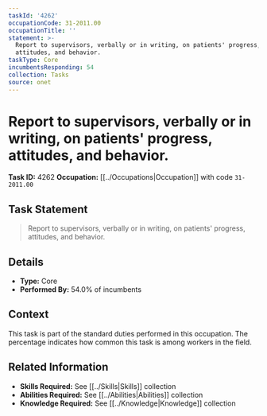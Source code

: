 ```yaml
---
taskId: '4262'
occupationCode: 31-2011.00
occupationTitle: ''
statement: >-
  Report to supervisors, verbally or in writing, on patients' progress,
  attitudes, and behavior.
taskType: Core
incumbentsResponding: 54
collection: Tasks
source: onet
---
```

# Report to supervisors, verbally or in writing, on patients' progress, attitudes, and behavior.

**Task ID:** 4262
**Occupation:** [[../Occupations|Occupation]] with code `31-2011.00`

## Task Statement

> Report to supervisors, verbally or in writing, on patients' progress, attitudes, and behavior.

## Details

- **Type:** Core
- **Performed By:** 54.0% of incumbents

## Context

This task is part of the standard duties performed in this occupation. The percentage indicates how common this task is among workers in the field.

## Related Information

- **Skills Required:** See [[../Skills|Skills]] collection
- **Abilities Required:** See [[../Abilities|Abilities]] collection
- **Knowledge Required:** See [[../Knowledge|Knowledge]] collection
